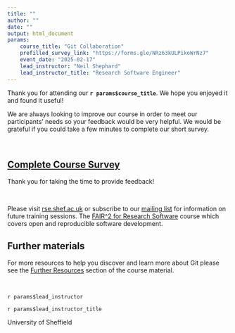 ```yaml
---
title: ""
author: ""
date: ""
output: html_document
params:
    course_title: "Git Collaboration"
    prefilled_survey_link: "https://forms.gle/NRz63kULPikoWrNz7"
    event_date: "2025-02-17"
    lead_instructor: "Neil Shephard"
    lead_instructor_title: "Research Software Engineer"
---
```


<!--- Send this email 1 day after event --->


Thank you for attending our **`r params$course_title`**. We  hope you enjoyed it and found it useful!

We are always looking to improve our course in order to meet our participants' needs so your feedback would be very
 helpful. We would be grateful if you could take a few minutes to complete our short survey.

<br>

## [Complete Course Survey](`r paste0(params$prefilled_survey_link)`)

Thank you for taking the time to provide feedback!

<br>

Please visit [rse.shef.ac.uk][rse]  or subscribe to our [mailing list][rse-group] for information on future training
sessions. The [FAIR^2 for Research Software][rse-fair2] course which covers open and reproducible software development.

## Further materials

For more resources to help you discover and learn more about Git please see the [Further Resources][further-resources]
section of the course material.

<br>

`r params$lead_instructor`

`r params$lead_instructor_title`


University of Sheffield

[further-resources]: https://fair2-for-research-software.github.io/git-collaboration/further_resources.html
[rse-fair2]: https://rse.shef.ac.uk/training/fair4rs/
[rse]: https://rse.shef.ac.uk
[rse-group]: https://groups.google.com/a/sheffield.ac.uk/g/rse-group
